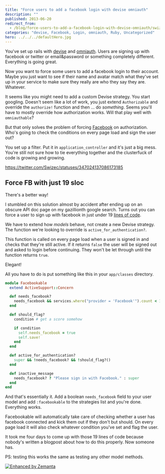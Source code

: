 ```yaml
---
title: "Force users to add a facebook login with devise omniauth"
description: ""
published: 2013-06-20
redirect_from:
  - /blog/force-users-to-add-a-facebook-login-with-devise-omniauth/swizec/6250
categories: "devise, Facebook, Login, omniauth, Ruby, Uncategorized"
hero: ../../../defaultHero.jpg
---
```


You've set up rails with [devise](https://github.com/plataformatec/devise) and [omniauth](http://www.omniauth.org/). Users are signing up with facebook or twitter or email&password or something completely different. Everything is going great.

Now you want to force some users to add a facebook login to their account. Maybe you just want to see if their name and avatar match what they've set up in your service to make sure they really are who they say they are. Whatever.

It seems like you might need to add a custom Devise strategy. You start googling. Doesn't seem like a lot of work, you just extend `Authorizable` and override the `authorize!` function and then ... do _something_. Seems you'll have to mostly override how authorization works. Will that play well with `omniauthable`?

But that only solves the problem of forcing [Facebook](http://en.wikipedia.org/wiki/Facebook "Facebook") on authorization. Who's going to check the conditions on every page load and sign the user out?

You set up a filter. Put it in `application_controller` and it's just a big mess. You're still not sure how to tie everything together and the clusterfuck of code is growing and growing.

https://twitter.com/Swizec/statuses/347024137086173185

## Force FB with just 19 sloc

There's a better way!

I stumbled on this solution almost by accident after ending up on an obscure API doc page on my gazillionth google search. Turns out you can force a user to sign up with facebook in just under 19 [lines of code](http://en.wikipedia.org/wiki/Source_lines_of_code "Source lines of code").

We have to extend how _models_ behave, not create a new Devise strategy. The function we're looking to override is `active_for_authentication?`.

This function is called on every page load when a user is signed in and checks that they're still active. If it returns `false` the user will be signed out and asked to login before continuing. They won't be let through until the function returns `true`.

Elegant!

All you have to do is put something like this in your `app/classes` directory.

```ruby
module Facebookable
  extend ActiveSupport::Concern

  def needs_facebook?
    needs_facebook && services.where("provider = 'Facebook'").count < 1
  end

  def should_flag?
    condition # get a score somehow

    if condition
      self.needs_facebook = true
      self.save!
    end
  end

  def active_for_authentication?
    super && !needs_facebook? && !should_flag?()
  end

  def inactive_message
    needs_facebook? ? "Please sign in with Facebook." : super
  end
end
```

And that's essentially it. Add a boolean `needs_facebook` field to your user model and add `:facebookable` to the strategies list and you're done. Everything works.

Facebookable will automatically take care of checking whether a user has facebook connected and kick them out if they don't but should. On every page load it will also check whatever condition you've set and flag the user.

It took me four days to come up with those 19 lines of code because nobody's written a blogpost about how to do this properly. Now someone has.

PS: testing this works the same as testing any other model methods.

[![Enhanced by Zemanta](http://img.zemanta.com/zemified_e.png?x-id=98e2b5a1-87ba-4afc-b043-b54b490c314d)](http://www.zemanta.com/?px "Enhanced by Zemanta")
